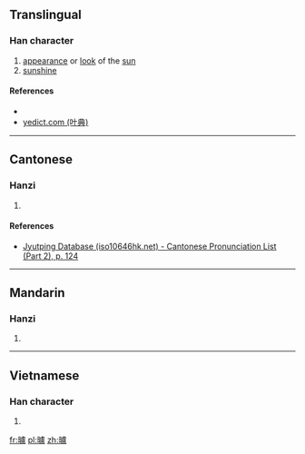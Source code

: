 ==Translingual==

===Han character===
{{Han char|rn=72|rad=日|as=16|sn=20|four=|canj=日卜心廿 (AYPT)|ids=⿰[[日]][[盧]]}}

# [[appearance]] or [[look]] of the [[sun]]
# [[sunshine]]

====References====
* {{Han ref|kx=0501.320|dkj=14252|dj=0872.050|hdz=21541.160|uh=66E5|ud=26341}}
*[http://yedict.com/htm/66/66E5.htm yedict.com (叶典)]

----

==Cantonese==

===Hanzi===
{{yue-hanzi|jyut=[[lou4]]|y=lou4|sim=𣆐}}

# {{defn|lang=yue|sort=日16}}

====References====
*[http://www.iso10646hk.net/jp/document/download.jsp Jyutping Database (iso10646hk.net) - Cantonese Pronunciation List (Part 2), p. 124]

----

==Mandarin==

===Hanzi===
{{cmn-hanzi|sim=𣆐|pin=[[lú]] ([[lu2]])|wg=lu<sup>2</sup>}}

# {{defn|lang=cmn|sort=日16}}

----

==Vietnamese==

===Han character===
{{vi-readings|rs=日16| hanviet = trưa}}

# {{defn|lang=vi|sort=日16}}

[[fr:曥]]
[[pl:曥]]
[[zh:曥]]